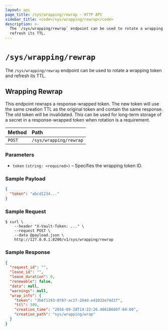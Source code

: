 ```yaml
---
layout: api
page_title: /sys/wrapping/rewrap - HTTP API
sidebar_title: <code>/sys/wrapping/rewrap</code>
description: >-
  The `/sys/wrapping/rewrap` endpoint can be used to rotate a wrapping token and
  refresh its TTL.
---
```


# `/sys/wrapping/rewrap`

The `/sys/wrapping/rewrap` endpoint can be used to rotate a wrapping token and
refresh its TTL.

## Wrapping Rewrap

This endpoint rewraps a response-wrapped token. The new token will use the same
creation TTL as the original token and contain the same response. The old token
will be invalidated. This can be used for long-term storage of a secret in a
response-wrapped token when rotation is a requirement.

| Method | Path                   |
| :----- | :--------------------- |
| `POST` | `/sys/wrapping/rewrap` |

### Parameters

- `token` `(string: <required>)` – Specifies the wrapping token ID.

### Sample Payload

```json
{
  "token": "abcd1234..."
}
```

### Sample Request

```shell-session
$ curl \
    --header "X-Vault-Token: ..." \
    --request POST \
    --data @payload.json \
    http://127.0.0.1:8200/v1/sys/wrapping/rewrap
```

### Sample Response

```json
{
  "request_id": "",
  "lease_id": "",
  "lease_duration": 0,
  "renewable": false,
  "data": null,
  "warnings": null,
  "wrap_info": {
    "token": "3b6f1193-0707-ac17-284d-e41032e74d1f",
    "ttl": 300,
    "creation_time": "2016-09-28T14:22:26.486186607-04:00",
    "creation_path": "sys/wrapping/wrap"
  }
}
```
